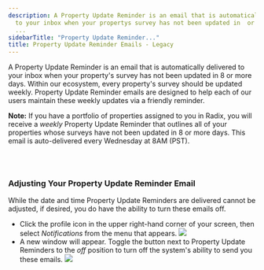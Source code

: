 ```yaml
---
description: A Property Update Reminder is an email that is automatically delivered
  to your inbox when your propertys survey has not been updated in  or more days Within
  ...
sidebarTitle: "Property Update Reminder..."
title: Property Update Reminder Emails - Legacy
---
```


A Property Update Reminder is an email that is automatically delivered to your inbox when your property's survey has not been updated in 8 or more days. Within our ecosystem, every property's survey should be updated weekly. Property Update Reminder emails are designed to help each of our users maintain these weekly updates via a friendly reminder. 



**Note:** If you have a portfolio of properties assigned to you in Radix, you will receive a *weekly* Property Update Reminder that outlines all of your properties whose surveys have not been updated in 8 or more days. This email is auto-delivered every Wednesday at 8AM (PST).



 


<Frame caption="Reminder email for property surveys and updates on occupancy and rent.">
  <img src="/images/radix/4e992df2b7e582dc87970c38f89f375277d97589.png" alt="" />
</Frame>


### Adjusting Your Property Update Reminder Email


While the date and time Property Update Reminders are delivered cannot be adjusted, if desired, you do have the ability to turn these emails off. 


* Click the profile icon in the upper right-hand corner of your screen, then select *Notifications* from the menu that appears. ![](/images/radix/d238132237a28f14583832f8f08a96a0426702e3.png)
* A new window will appear. Toggle the button next to Property Update Reminders to the *off* position to turn off the system's ability to send you these emails. ![](/images/radix/979b5ed080678a746cc8ea8388d17336f21ed051.png)